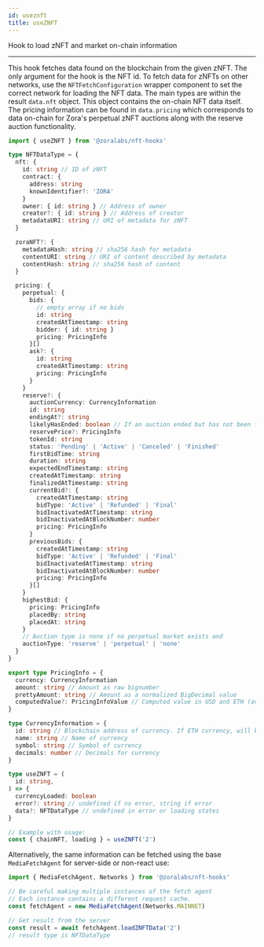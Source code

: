 ```yaml
---
id: useznft
title: useZNFT
---
```


Hook to load zNFT and market on-chain information

---

This hook fetches data found on the blockchain from the given zNFT. The only argument for the hook is the NFT id. To fetch
data for zNFTs on other networks, use the `NFTFetchConfiguration` wrapper component to set the correct network for loading the
NFT data. The main types are within the result `data.nft` object. This object contains the on-chain NFT data itself. The pricing
information can be found in `data.pricing` which corresponds to data on-chain for Zora's perpetual zNFT auctions along with the
reserve auction functionality.

```typescript
import { useZNFT } from '@zoralabs/nft-hooks'

type NFTDataType = {
  nft: {
    id: string // ID of zNFT
    contract: {
      address: string
      knownIdentifier?: 'ZORA'
    }
    owner: { id: string } // Address of owner
    creator?: { id: string } // Address of creator
    metadataURI: string // URI of metadata for zNFT
  }

  zoraNFT?: {
    metadataHash: string // sha256 hash for metadata
    contentURI: string // URI of content described by metadata
    contentHash: string // sha256 hash of content
  }

  pricing: {
    perpetual: {
      bids: {
        // empty array if no bids
        id: string
        createdAtTimestamp: string
        bidder: { id: string }
        pricing: PricingInfo
      }[]
      ask?: {
        id: string
        createdAtTimestamp: string
        pricing: PricingInfo
      }
    }
    reserve?: {
      auctionCurrency: CurrencyInformation
      id: string
      endingAt?: string
      likelyHasEnded: boolean // If an auction ended but has not been finalized this will be true.
      reservePrice?: PricingInfo
      tokenId: string
      status: 'Pending' | 'Active' | 'Canceled' | 'Finished'
      firstBidTime: string
      duration: string
      expectedEndTimestamp: string
      createdAtTimestamp: string
      finalizedAtTimestamp: string
      currentBid?: {
        createdAtTimestamp: string
        bidType: 'Active' | 'Refunded' | 'Final'
        bidInactivatedAtTimestamp: string
        bidInactivatedAtBlockNumber: number
        pricing: PricingInfo
      }
      previousBids: {
        createdAtTimestamp: string
        bidType: 'Active' | 'Refunded' | 'Final'
        bidInactivatedAtTimestamp: string
        bidInactivatedAtBlockNumber: number
        pricing: PricingInfo
      }[]
    }
    highestBid: {
      pricing: PricingInfo
      placedBy: string
      placedAt: string
    }
    // Auction type is none if no perpetual market exists and
    auctionType: 'reserve' | 'perpetual' | 'none'
  }
}

export type PricingInfo = {
  currency: CurrencyInformation
  amount: string // Amount as raw bignumber
  prettyAmount: string // Amount as a normalized BigDecimal value
  computedValue?: PricingInfoValue // Computed value in USD and ETH (available from Uniswap API call)
}

type CurrencyInformation = {
  id: string // Blockchain address of currency. If ETH currency, will be 0x0000000000000000000000000000000000000000
  name: string // Name of currency
  symbol: string // Symbol of currency
  decimals: number // Decimals for currency
}

type useZNFT = (
  id: string,
) => {
  currencyLoaded: boolean
  error?: string // undefined if no error, string if error
  data?: NFTDataType // undefined in error or loading states
}

// Example with usage:
const { chainNFT, loading } = useZNFT('2')
```

Alternatively, the same information can be fetched using the base `MediaFetchAgent` for server-side or non-react use:

```typescript
import { MediaFetchAgent, Networks } from '@zoralabs/nft-hooks'

// Be careful making multiple instances of the fetch agent
// Each instance contains a different request cache.
const fetchAgent = new MediaFetchAgent(Networks.MAINNET)

// Get result from the server
const result = await fetchAgent.loadZNFTData('2')
// result type is NFTDataType
```
